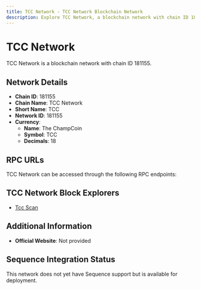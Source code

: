 ```yaml
--- 
title: TCC Network - TCC Network Blockchain Network
description: Explore TCC Network, a blockchain network with chain ID 181155. Learn about its native currency, The ChampCoin, and how to interact with the network.
---
```


# TCC Network

TCC Network is a blockchain network with chain ID 181155.

## Network Details

- **Chain ID**: 181155
- **Chain Name**: TCC Network
- **Short Name**: TCC
- **Network ID**: 181155
- **Currency**: 
  - **Name**: The ChampCoin
  - **Symbol**: TCC
  - **Decimals**: 18

## RPC URLs

TCC Network can be accessed through the following RPC endpoints:



## TCC Network Block Explorers

- [Tcc Scan](https://scan.tccworld.org/)

## Additional Information

- **Official Website**: Not provided

## Sequence Integration Status

This network does not yet have Sequence support but is available for deployment.

